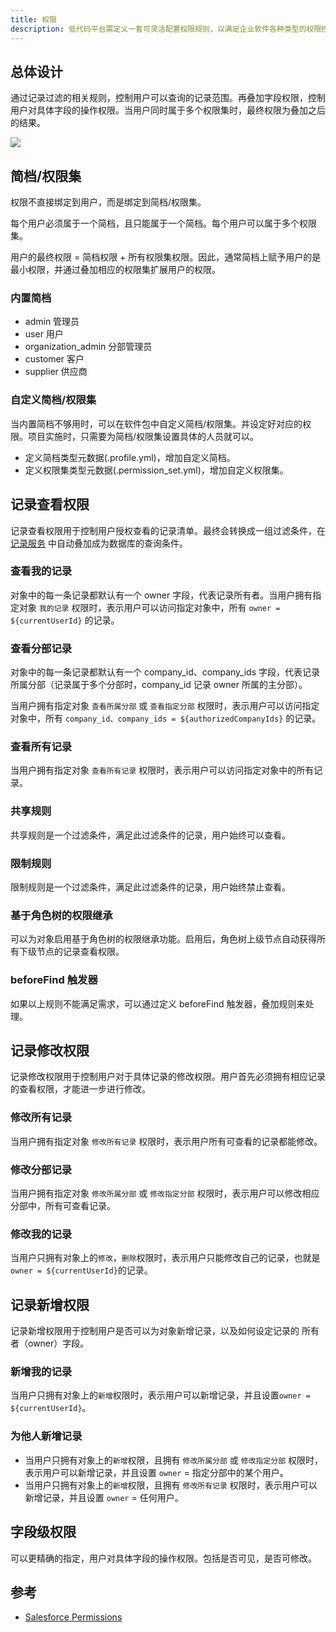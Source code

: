 ```yaml
---
title: 权限
description: 低代码平台需定义一套可灵活配置权限规则，以满足企业软件各种类型的权限控制需求，同时需要兼顾系统性能。
---
```



## 总体设计

通过记录过滤的相关规则，控制用户可以查询的记录范围。再叠加字段权限，控制用户对具体字段的操作权限。当用户同时属于多个权限集时，最终权限为叠加之后的结果。

<img src={SteedosPermissions}/>

## 简档/权限集

权限不直接绑定到用户，而是绑定到简档/权限集。

每个用户必须属于一个简档，且只能属于一个简档。每个用户可以属于多个权限集。

用户的最终权限 = 简档权限 + 所有权限集权限。因此，通常简档上赋予用户的是最小权限，并通过叠加相应的权限集扩展用户的权限。

### 内置简档

- admin 管理员
- user 用户
- organization_admin 分部管理员
- customer 客户
- supplier 供应商

### 自定义简档/权限集

当内置简档不够用时，可以在软件包中自定义简档/权限集。并设定好对应的权限。项目实施时，只需要为简档/权限集设置具体的人员就可以。

- 定义简档类型元数据(.profile.yml)，增加自定义简档。
- 定义权限集类型元数据(.permission_set.yml)，增加自定义权限集。

## 记录查看权限

记录查看权限用于控制用户授权查看的记录清单。最终会转换成一组过滤条件，在 [记录服务](./service-records) 中自动叠加成为数据库的查询条件。

### 查看我的记录

对象中的每一条记录都默认有一个 owner 字段，代表记录所有者。当用户拥有指定对象 `我的记录` 权限时，表示用户可以访问指定对象中，所有 `owner = ${currentUserId}` 的记录。

### 查看分部记录

对象中的每一条记录都默认有一个 company_id、company_ids 字段，代表记录所属分部（记录属于多个分部时，company_id 记录 owner 所属的主分部）。

当用户拥有指定对象 `查看所属分部` 或 `查看指定分部` 权限时，表示用户可以访问指定对象中，所有 `company_id、company_ids = ${authorizedCompanyIds}` 的记录。

### 查看所有记录

当用户拥有指定对象 `查看所有记录` 权限时，表示用户可以访问指定对象中的所有记录。

### 共享规则

共享规则是一个过滤条件，满足此过滤条件的记录，用户始终可以查看。

### 限制规则

限制规则是一个过滤条件，满足此过滤条件的记录，用户始终禁止查看。

### 基于角色树的权限继承

可以为对象启用基于角色树的权限继承功能。启用后，角色树上级节点自动获得所有下级节点的记录查看权限。

### beforeFind 触发器

如果以上规则不能满足需求，可以通过定义 beforeFind 触发器，叠加规则来处理。

## 记录修改权限

记录修改权限用于控制用户对于具体记录的修改权限。用户首先必须拥有相应记录的查看权限，才能进一步进行修改。

### 修改所有记录

当用户拥有指定对象 `修改所有记录` 权限时，表示用户所有可查看的记录都能修改。

### 修改分部记录

当用户拥有指定对象 `修改所属分部` 或 `修改指定分部` 权限时，表示用户可以修改相应分部中，所有可查看记录。

### 修改我的记录

当用户只拥有对象上的`修改`，`删除`权限时，表示用户只能修改自己的记录，也就是`owner = ${currentUserId}`的记录。

## 记录新增权限

记录新增权限用于控制用户是否可以为对象新增记录，以及如何设定记录的 所有者（owner）字段。

### 新增我的记录

当用户只拥有对象上的`新增`权限时，表示用户可以新增记录，并且设置`owner = ${currentUserId}`。

### 为他人新增记录

- 当用户只拥有对象上的`新增`权限，且拥有 `修改所属分部` 或 `修改指定分部` 权限时，表示用户可以新增记录，并且设置 `owner` = 指定分部中的某个用户。
- 当用户只拥有对象上的`新增`权限，且拥有 `修改所有记录` 权限时，表示用户可以新增记录，并且设置 `owner` = 任何用户。

## 字段级权限

可以更精确的指定，用户对具体字段的操作权限。包括是否可见，是否可修改。

## 参考

- [Salesforce Permissions](https://help.salesforce.com/s/articleView?id=sf.security_data_access_mgmt.htm&type=5)
